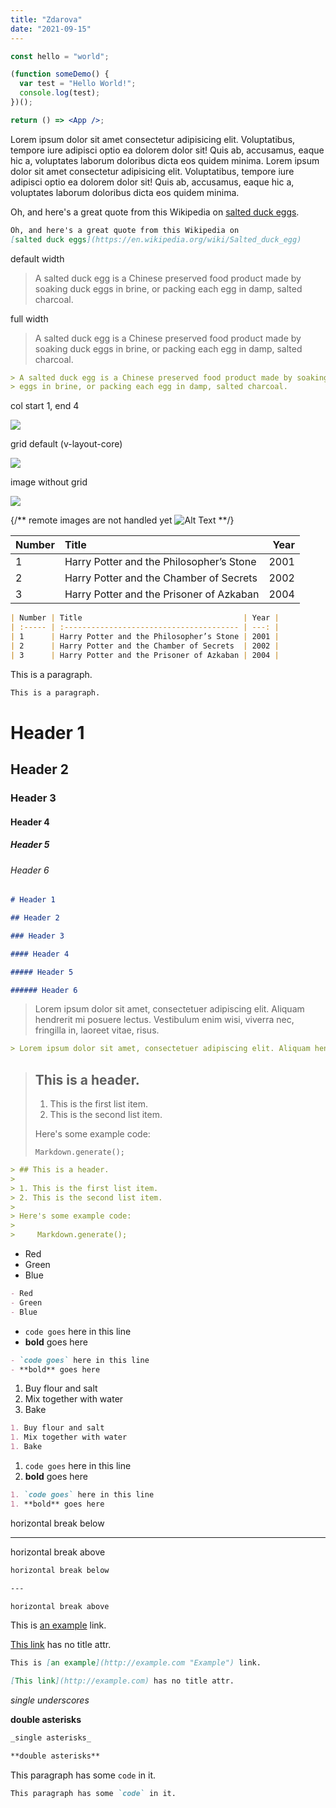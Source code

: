 ```yaml
---
title: "Zdarova"
date: "2021-09-15"
---
```


```js
const hello = "world";
```

```jsx
(function someDemo() {
  var test = "Hello World!";
  console.log(test);
})();

return () => <App />;
```

<Grid className="v-layout-full">
  Lorem ipsum dolor sit amet consectetur adipisicing elit. Voluptatibus, tempore
  iure adipisci optio ea dolorem dolor sit! Quis ab, accusamus, eaque hic a,
  voluptates laborum doloribus dicta eos quidem minima. Lorem ipsum dolor sit
  amet consectetur adipisicing elit. Voluptatibus, tempore iure adipisci optio
  ea dolorem dolor sit! Quis ab, accusamus, eaque hic a, voluptates laborum
  doloribus dicta eos quidem minima.
</Grid>

Oh, and here's a great quote from this Wikipedia on
[salted duck eggs](https://en.wikipedia.org/wiki/Salted_duck_egg).

```md
Oh, and here's a great quote from this Wikipedia on
[salted duck eggs](https://en.wikipedia.org/wiki/Salted_duck_egg)
```

default width

> A salted duck egg is a Chinese preserved food product made by soaking duck
> eggs in brine, or packing each egg in damp, salted charcoal.

full width

<Grid className="v-layout-full">

> A salted duck egg is a Chinese preserved food product made by soaking duck
> eggs in brine, or packing each egg in damp, salted charcoal.

</Grid>

```md
> A salted duck egg is a Chinese preserved food product made by soaking duck
> eggs in brine, or packing each egg in damp, salted charcoal.
```

col start 1, end 4

<Grid className="col-start-1 col-end-4">
  <Image src="/blog/salty_egg.jpg" width={2048} height={1536} />
</Grid>

grid default (v-layout-core)

<Grid>
  <Image src="/blog/salty_egg.jpg" width={2048} height={1536} />
</Grid>

image without grid

<Image src="/blog/salty_egg.jpg" width={2048} height={1536} />

{/** remote images are not handled yet ![Alt Text](https://get.svg.workers.dev/?s=64&f=gray "Image Title") **/}

| Number | Title                                    | Year |
| :----- | :--------------------------------------- | ---: |
| 1      | Harry Potter and the Philosopher’s Stone | 2001 |
| 2      | Harry Potter and the Chamber of Secrets  | 2002 |
| 3      | Harry Potter and the Prisoner of Azkaban | 2004 |

```md
| Number | Title                                    | Year |
| :----- | :--------------------------------------- | ---: |
| 1      | Harry Potter and the Philosopher’s Stone | 2001 |
| 2      | Harry Potter and the Chamber of Secrets  | 2002 |
| 3      | Harry Potter and the Prisoner of Azkaban | 2004 |
```

This is a paragraph.

```md
This is a paragraph.
```

# Header 1

## Header 2

### Header 3

#### Header 4

##### Header 5

###### Header 6

```md
# Header 1

## Header 2

### Header 3

#### Header 4

##### Header 5

###### Header 6
```

> Lorem ipsum dolor sit amet, consectetuer adipiscing elit. Aliquam hendrerit mi posuere lectus. Vestibulum enim wisi, viverra nec, fringilla in, laoreet vitae, risus.

```md
> Lorem ipsum dolor sit amet, consectetuer adipiscing elit. Aliquam hendrerit mi posuere lectus. Vestibulum enim wisi, viverra nec, fringilla in, laoreet vitae, risus.
```

> ## This is a header.
>
> 1. This is the first list item.
> 2. This is the second list item.
>
> Here's some example code:
>
>     Markdown.generate();

```md
> ## This is a header.
>
> 1. This is the first list item.
> 2. This is the second list item.
>
> Here's some example code:
>
>     Markdown.generate();
```

- Red
- Green
- Blue

```markdown
- Red
- Green
- Blue
```

- `code goes` here in this line
- **bold** goes here

```markdown
- `code goes` here in this line
- **bold** goes here
```

1. Buy flour and salt
1. Mix together with water
1. Bake

```markdown
1. Buy flour and salt
1. Mix together with water
1. Bake
```

1. `code goes` here in this line
1. **bold** goes here

```markdown
1. `code goes` here in this line
1. **bold** goes here
```

horizontal break below

---

horizontal break above

```md
horizontal break below

---

horizontal break above
```

This is [an example](http://example.com "Example") link.

[This link](http://example.com) has no title attr.

```md
This is [an example](http://example.com "Example") link.

[This link](http://example.com) has no title attr.
```

_single underscores_

**double asterisks**

```md
_single asterisks_

**double asterisks**
```

This paragraph has some `code` in it.

```md
This paragraph has some `code` in it.
```
